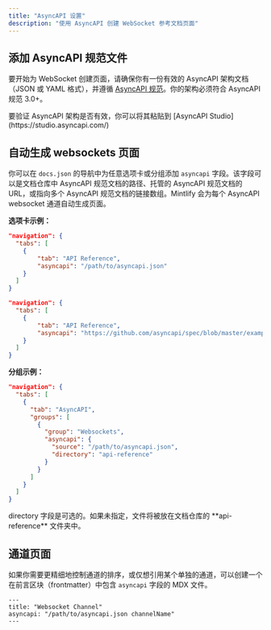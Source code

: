 ```yaml
---
title: "AsyncAPI 设置"
description: "使用 AsyncAPI 创建 WebSocket 参考文档页面"
---
```


## 添加 AsyncAPI 规范文件

要开始为 WebSocket 创建页面，请确保你有一份有效的 AsyncAPI 架构文档（JSON 或 YAML 格式），并遵循 [AsyncAPI 规范](https://www.asyncapi.com/docs/reference/specification/v3.0.0)。你的架构必须符合 AsyncAPI 规范 3.0+。

<Tip>
  要验证 AsyncAPI 架构是否有效，你可以将其粘贴到
  [AsyncAPI Studio](https://studio.asyncapi.com/)
</Tip>

## 自动生成 websockets 页面

你可以在 `docs.json` 的导航中为任意选项卡或分组添加 `asyncapi` 字段。该字段可以是文档仓库中 AsyncAPI 规范文档的路径、托管的 AsyncAPI 规范文档的 URL，或指向多个 AsyncAPI 规范文档的链接数组。Mintlify 会为每个 AsyncAPI websocket 通道自动生成页面。

**选项卡示例：**

<CodeGroup>

```json Local File {5}
"navigation": {
  "tabs": [
    {
        "tab": "API Reference",
        "asyncapi": "/path/to/asyncapi.json"
    }
  ]
}

```

```json Remote URL {5}
"navigation": {
  "tabs": [
    {
        "tab": "API Reference",
        "asyncapi": "https://github.com/asyncapi/spec/blob/master/examples/simple-asyncapi.yml"
    }
  ]
}
```

</CodeGroup>

**分组示例：**

```json {8-11}
"navigation": {
  "tabs": [
    {
      "tab": "AsyncAPI",
      "groups": [
        {
          "group": "Websockets",
          "asyncapi": {
            "source": "/path/to/asyncapi.json",
            "directory": "api-reference"
          }
        }
      ]
    }
  ]
}
```

<Note>
  directory 字段是可选的。如果未指定，文件将被放在文档仓库的
  **api-reference** 文件夹中。
</Note>

## 通道页面

如果你需要更精细地控制通道的排序，或仅想引用某个单独的通道，可以创建一个在前言区块（frontmatter）中包含 `asyncapi` 字段的 MDX 文件。

```mdx
---
title: "Websocket Channel"
asyncapi: "/path/to/asyncapi.json channelName"
---
```

